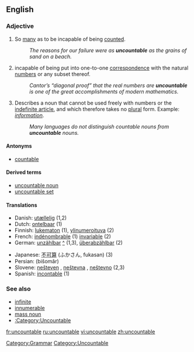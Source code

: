 ==English==

===Adjective===
{{wikipediamul|Uncountable set|Uncountable noun}}
{{en-adj-notcomp}}

# So [[many]] as to be incapable of being [[count]]ed.
#: ''The reasons for our failure were as '''uncountable''' as the grains of sand on a beach.''
# {{math}} incapable of being put into one-to-one [[correspondence]] with the natural [[number]]s or any subset thereof.
#: ''Cantor’s “diagonal proof” that the real numbers are '''uncountable''' is one of the great accomplishments of modern mathematics.''
# {{Linguistics}} Describes a noun that cannot be used freely with numbers or the [[indefinite article]], and which therefore takes no [[plural]] form.  Example: ''[[information]]''.
#: ''Many languages do not distinguish countable nouns from '''uncountable''' nouns.''

====Antonyms====
*[[countable]]

====Derived terms====
*[[uncountable noun]]
*[[uncountable set]]

====Translations====
{{rfc-trans}}
{{top}}
*Danish: [[utællelig]] (1,2)
*Dutch: [[ontelbaar]] (1)
*Finnish: [[lukematon]] (1), [[ylinumeroituva]] (2)
*French: [[indénombrable]] (1) [[invariable]] (2)
*German: [[unzählbar]] [[:de:unzählbar|^]] (1,3), [[überabzählbar]] (2)
{{mid}}
*Japanese: [[不可算]] (ふかさん, fukasan) (3)
*Persian: {{FAchar|[[بیشمار]]}} (bišomâr)
*Slovene: [[nešteven]] {{m}}, [[neštevna]] {{f}}, [[neštevno]] {{n}} (2,3)
*Spanish: [[incontable]] (1)
{{bottom}}

===See also===
*[[infinite]]
*[[innumerable]]
*[[mass noun]]
*[[:Category:Uncountable]]

[[Category:Grammar]]
[[Category:Uncountable]]

[[fr:uncountable]]
[[ru:uncountable]]
[[vi:uncountable]]
[[zh:uncountable]]